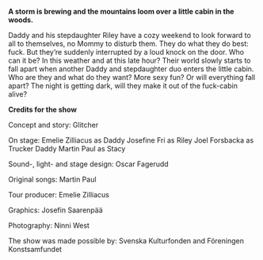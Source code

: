 **A storm is brewing and the mountains loom over a little cabin in the woods.** 
 
Daddy and his stepdaughter Riley have a cozy weekend to look forward to all to themselves, no Mommy to disturb them. They do what they do best: fuck. But they’re suddenly interrupted by a loud knock on the door. Who can it be? In this weather and at this late hour? Their world slowly starts to fall apart when another Daddy and stepdaughter duo enters the little cabin. Who are they and what do they want? More sexy fun? Or will everything fall apart? The night is getting dark, will they make it out of the fuck-cabin alive?

**Credits for the show**

Concept and story: 
Glitcher

On stage: 
Emelie Zilliacus as Daddy
Josefine Fri as Riley
Joel Forsbacka as Trucker Daddy
Martin Paul as Stacy

Sound-, light- and stage design: 
Oscar Fagerudd

Original songs: 
Martin Paul

Tour producer:
Emelie Zilliacus

Graphics:
Josefin Saarenpää

Photography:
Ninni West

The show was made possible by:
Svenska Kulturfonden and Föreningen Konstsamfundet
